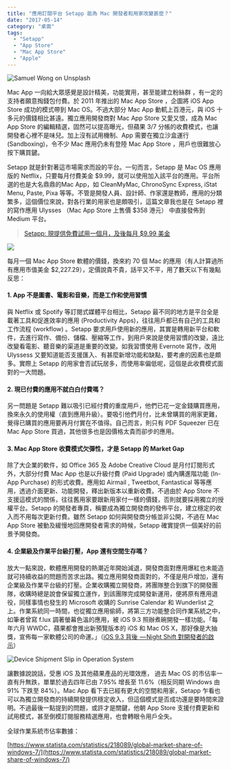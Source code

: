 ```yaml
---
title: "應用訂閱平台 Setapp 能為 Mac 開發者和用家改變甚麼？"
date: "2017-05-14"
category: "桌面"
tags:
  - "Setapp"
  - "App Store"
  - "Mac App Store"
  - "Apple"
---
```


![Samuel Wong on Unsplash](./samuel-wong-0tcBXUmSHYg-unsplash.jpg)

Mac App 一向給大眾感覺是設計精美，功能實用，甚至能建立粉絲群 ，有一定的支持者願意掏錢包付費。於 2011 年推出的 Mac App Store ，企圖將 iOS App Store 成功的模式帶到 Mac OS。不過大部分 Mac App 動軏上百港元，與 iOS 十多元的價錢相比甚遠。獨立應用開發商對 Mac App Store 又愛又恨，成為 Mac App Store 的編輯精選，固然可以提高曝光，但蘋果 3/7 分帳的收費模式，也讓開發者心裡不是味兒。加上沒有試用機制、App 需要在獨立沙盒運行 (Sandboxing)，令不少 Mac 應用仍未有登陸 Mac App Store ，用戶也很難放心按下購買鍵。

Setapp 就是針對著這市場需求而設的平台。一句而言，Setapp 是 Mac OS 應用版的 Netflix，只要每月付費美金 $9.99，就可以使用加入該平台的應用。平台所選的也是大名鼎鼎的Mac App，如 CleanMyMac, ChronoSync Express, iStat Menu, Paste, Pixa 等等。不管是開發人員、設計師、作家還是教師，應用的分類繁多，這個價位來說，對各行業的用家也是頗吸引，這篇文章我也是在 Setapp 裡的寫作應用 Ulysses （Mac App Store 上售價 $358 港元） 中直接發佈到 Medium 平台。

> [Setapp: 現提供免費試用一個月，及後每月 \$9.99 美金](https://go.setapp.com/invite/299085de-339d-4142-908b-df4d19c0ed32)

![](/media/1_QUrrZTBRLX1Eb_Vb5JDo_g.png)

每月一個 Mac App Store 軟體的價錢，換來約 70 個 Mac 的應用（有人計算過所有應用市值美金 \$2,227.29），定價說貴不貴，話平又不平，用了數天以下有幾點反思：

#### **1\. App 不是圖書、電影和音樂，而是工作和使用習慣**

與 Netflix 或 Spotify 等訂閱式媒體平台相比，Setapp 最不同的地方是平台全是載著工具和促進效率的應用 (Productivity Apps)，往往用戶都已有自己的工具和工作流程 (workflow) 。Setapp 要求用戶使用新的應用，其實是轉用新平台和軟件，去進行寫作、備份、儲檔、壓縮等工作，到用戶來說是使用習慣的改變，遠比改變看電影、聽音樂的渠道是重要的改變。如我習慣使用 Evernote 寫作，改用 Ulyssess 又要知道能否支援匯入、有甚麼新增功能和缺點，要考慮的因素也是頗多。實際上 Setapp 的用家會否試玩居多，而使用率偏低呢，這個是此收費模式面對的一大問題。

#### **2\. 現已付費的應用不就白白付費嗎？**

另一問題是 Setapp 難以吸引已經付費的重度用戶，他們已花一定金錢購買應用，換來永久的使用權（直到應用升級）。要吸引他們月付，比未曾購買的用家更難，覺得已購買的應用要再月付實在不值得。自己而言，則只有 PDF Squeezer 已在 Mac App Store 買過，其他很多也是因價格太貴而卻步的應用。

#### **3\. Mac App Store 收費模式欠彈性，才是 Setapp 的 Market Gap**

除了大企業的軟件，如 Office 365 及 Adobe Creative Cloud 是月付訂閱形式外，大部分付費 Mac App 也是以升級付費 (Paid Upgrade) 或內購進階功能 (In-App Purchase) 的形式收費。應用如 Airmail , Tweetbot, Fantastical 等等應用，透過介面更新、功能開發，釋出新版本以重新收費。不過由於 App Store 不支援這模式的關係，往往舊用家要跟新用家付一樣的價錢，否則就要採用獨立的授權平台。Setapp 的開發者專頁，稱要成為獨立開發商的發佈平台，建立穩定的收入而不用每次更新付費。雖然 Setapp 如何與開發商分帳並非公開，不過在 Mac App Store 被動及緩慢地回應開發者需求的時候，Setapp 確實提供一個美好的前景予開發商。

#### **4\. 企業級及作業平台級打壓，App 還有空間生存嗎？**

放大一點來說，軟體應用開發的熱潮近年開始減退，開發商面對應用爆紅也未能造就可持續收益的問題而苦求出路。獨立應用開發商面對的，不僅是用戶增加，還有企業級及作業平台級的打壓。企業收購獨立開發商，將團隊整合到旗下的開發團隊，收購時總是說會保留獨立運作，到該團隊完成開發新運用，便將原有應用退役，同樣事情也發生的 Microsoft 收購的 Sunrise Calendar 和 Wunderlist 之上。作業系統同一時間，也從獨立應用偷師，將第三方功能整合同作業系統之中，如筆者曾寫 f.lux 調著螢幕色溫的應用，被 iOS 9.3 照辦煮碗開發一樣功能。「每年六月 WWDC，蘋果都會推出新預覽版本的 iOS 和 Mac OS X，那好像是大抽獎，宣佈每一家軟體公司的命運。」（[iOS 9.3 背後  — Night Shift 對開發者的啟示](/posts/ios93-背後-night-shift-對開發者的啟示)）

![Device Shipment Slip in Operation System](/media/1__ZVu1y3Rwwd0vc41XhTbbIA.png)

讓數據說說話，受惠 iOS 及其他蘋果產品的光環效應， 過去 Mac OS 的市佔率一直有升無跌，單單於過去四年已由 7.95% 增長至 11.6%（相反同期 Windows 由 91% 下跌至 84%）。Mac App 看下去已經有更大的空間和用家，Setapp 乍看也可以為獨立開發商的持續開發提供穩定收入，但這個模式是否成功還是要時間來證明。不過最後一點提到的問題，或許才是關鍵，他朝 App Store 支援付費更新和試用模式，甚至倒模訂閱服務精選應用，也會轉眼令用戶全失。

全球作業系統市佔率數據：

[https://www.statista.com/statistics/218089/global-market-share-of-windows-7/](https://www.statista.com/statistics/218089/global-market-share-of-windows-7/)

